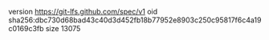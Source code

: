 version https://git-lfs.github.com/spec/v1
oid sha256:dbc730d68bad43c40d3d452fb18b77952e8903c250c95817f6c4a19c0169c3fb
size 13075
